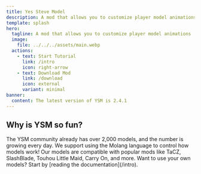 ```yaml
---
title: Yes Steve Model
description: A mod that allows you to customize player model animations
template: splash
hero:
  tagline: A mod that allows you to customize player model animations
  image:
    file: ../../../assets/main.webp
  actions:
    - text: Start Tutorial
      link: /intro
      icon: right-arrow
    - text: Download Mod
      link: /download
      icon: external
      variant: minimal
banner:
  content: The latest version of YSM is 2.4.1
---
```



<Hero />

## Why is YSM so fun?

<CardGrid stagger>
  <Card title="Vibrant Community" icon="pencil">
    The YSM community already has over 2,000 models, and the number is growing
    every day.
  </Card>
  <Card title="Molang Language Support" icon="add-document">
    We support using the Molang language to control how models work!
  </Card>
  <Card title="Popular Mod Integration" icon="setting">
    Our models are compatible with popular mods like TaCZ, SlashBlade, Touhou
    Little Maid, Carry On, and more.
  </Card>
  <Card title="Start Reading the Docs" icon="open-book">
    Want to use your own models? Start by [reading the documentation](/intro).
  </Card>
</CardGrid>
